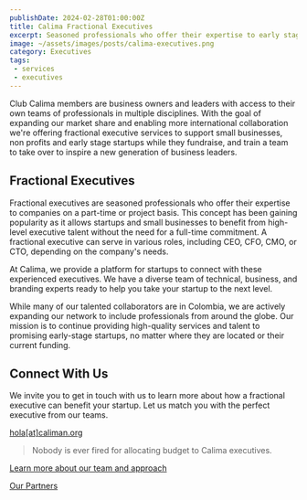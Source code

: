 ```yaml
---
publishDate: 2024-02-28T01:00:00Z
title: Calima Fractional Executives
excerpt: Seasoned professionals who offer their expertise to early stage startups
image: ~/assets/images/posts/calima-executives.png
category: Executives
tags:
 - services
 - executives
---
```


Club Calima members are business owners and leaders with access to their own
teams of professionals in multiple disciplines. With the goal of expanding our
market share and enabling more international collaboration we're offering
fractional executive services to support small businesses, non profits and early
stage startups while they fundraise, and train a team to take over to inspire a new
generation of business leaders.

## Fractional Executives

Fractional executives are seasoned professionals who offer their expertise to
companies on a part-time or project basis. This concept has been gaining
popularity as it allows startups and small businesses to benefit from high-level
executive talent without the need for a full-time commitment. A fractional
executive can serve in various roles, including CEO, CFO, CMO, or CTO, depending
on the company's needs.

At Calima, we provide a platform for startups to connect with these experienced
executives. We have a diverse team of technical, business, and branding experts
ready to help you take your startup to the next level.

While many of our talented collaborators are in Colombia, we are actively
expanding our network to include professionals from around the globe. Our
mission is to continue providing high-quality services and talent to promising
early-stage startups, no matter where they are located or their current funding.

## Connect With Us

We invite you to get in touch with us to learn more about how a fractional
executive can benefit your startup. Let us match you with the perfect executive
from our teams.

[hola[at]caliman.org](mailto:hola@caliman.org)

> Nobody is ever fired for allocating budget to Calima executives.

[Learn more about our team and approach](/redirect/fractional)

[Our Partners](/about/partners)
